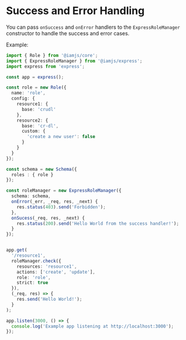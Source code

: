 # Success and Error Handling

You can pass `onSuccess` and `onError` handlers to the `ExpressRoleManager` constructor to handle the success and error cases.

Example:

```ts
import { Role } from '@iamjs/core';
import { ExpressRoleManager } from '@iamjs/express';
import express from 'express';

const app = express();

const role = new Role({
  name: 'role',
  config: {
    resource1: {
      base: 'crudl'
    },
    resource2: {
      base: 'cr-dl',
      custom: {
        'create a new user': false
      }
    }
  }
});

const schema = new Schema({
  roles : { role }
});

const roleManager = new ExpressRoleManager({
  schema: schema,
  onError(_err, _req, res, _next) {
    res.status(403).send('Forbidden');
  },
  onSucess(_req, res, _next) {
    res.status(200).send('Hello World from the success handler!');
  }
});


app.get(
  '/resource1',
  roleManager.check({
    resources: 'resource1',
    actions: ['create', 'update'],
    role: 'role',
    strict: true
  }),
  (_req, res) => {
    res.send('Hello World!');
  }
);

app.listen(3000, () => {
  console.log('Example app listening at http://localhost:3000');
});
```
